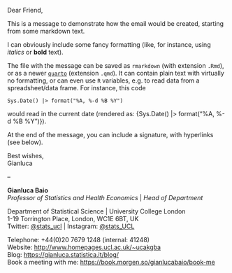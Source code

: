 Dear Friend,

This is a message to demonstrate how the email would be created, starting from some markdown text.

I can obviously include some fancy formatting (like, for instance, using *italics* or **bold** text). 

The file with the message can be saved as `rmarkdown` (with extension `.Rmd`), or as a newer [`quarto`](https://quarto.org/) (extension `.qmd`). It can contain plain text with virtually no formatting, or can even use `R` variables, e.g. to read data from a spreadsheet/data frame. For instance, this code 
```
Sys.Date() |> format("%A, %-d %B %Y")
```
would read in the current date (rendered as: {Sys.Date() |> format("%A, %-d %B %Y")}).

At the end of the message, you can include a signature, with hyperlinks (see below).

Best wishes,    
Gianluca

--

**Gianluca Baio**    
*Professor of Statistics and Health Economics* | *Head of Department*

Department of Statistical Science | University College London    
1-19 Torrington Place, London, WC1E 6BT, UK     
Twitter: [@stats_ucl](https://twitter.com/stats_UCL) | Instagram: [@stats_UCL](https://instagram.com/ucl.stats/)

Telephone: +44(0)20 7679 1248 (internal: 41248)    
Website: [http://www.homepages.ucl.ac.uk/~ucakgba](http://www.homepages.ucl.ac.uk/~ucakgba)     
Blog: [https://gianluca.statistica.it/blog/](https://gianluca.statistica.it/blog/)     
Book a meeting with me: [https://book.morgen.so/gianlucabaio/book-me](https://book.morgen.so/gianlucabaio/book-me)
